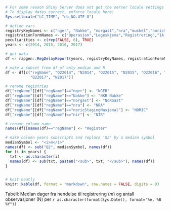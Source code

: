 ```r
# For some reason Shiny Server does not get the server locale settings right.
# To display dates correct, enforce locale here:
Sys.setlocale("LC_TIME", "nb_NO.UTF-8")
```


```r
# define vars
registryKeyNames <- c("nger", "Nakke", "norgast","nra","muskel","noricStagingNasjonal","nir")
registrationFormNames <- c("Operasjon","Legeskjema","Registrering","1A Anamnese","Basisregistrering","Start","nada")
peculiarities <- c(rep(FALSE, 6), TRUE)
years <- c(2014, 2015, 2016, 2017)

# get data
df <- rapgen::RegDelayReport(years, registryKeyNames, registrationFormNames, peculiarities)

# make a subset from df of only median and N
df <- df[c("regName", "Q22014", "N2014", "Q22015", "N2015", "Q22016", "N2016",
           "Q22017", "N2017")]

# rename registries
df["regName"][df["regName"]=="nger"] <- "NGER"
df["regName"][df["regName"]=="Nakke"] <- "NKR Nakke"
df["regName"][df["regName"]=="norgast"] <- "NoRGast"
df["regName"][df["regName"]=="nra"] <- "NRA"
df["regName"][df["regName"]=="noricStagingNasjonal"] <- "NORIC"
df["regName"][df["regName"]=="nir"] <- "NIR"

# rename column name
names(df)[names(df)=="regName"] <- "Register"

# make column years subscripts and replace 'Q2' by a median symbol
medianSymbol <- "<i>m</i>"
names(df) <- sub("Q2", medianSymbol, names(df))
for (i in years) {
  txt <- as.character(i)
  names(df) <- sub(txt, paste0("<sub>", txt, "</sub>"), names(df))
}


# knit neatly
knitr::kable(df, format = "markdown", row.names = FALSE, digits = 0)
```

Tabell: Median dager fra hendelse til registrering (<i>m</i>) og antall observasjoner (N) per `r as.character(format(Sys.Date(), format="%e. %B %Y"))`
